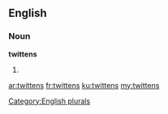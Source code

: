 ==English==

===Noun===
'''twittens'''

# {{plural of|[[twitten]]}}

[[Category:English plurals]]

[[ar:twittens]]
[[fr:twittens]]
[[ku:twittens]]
[[my:twittens]]
